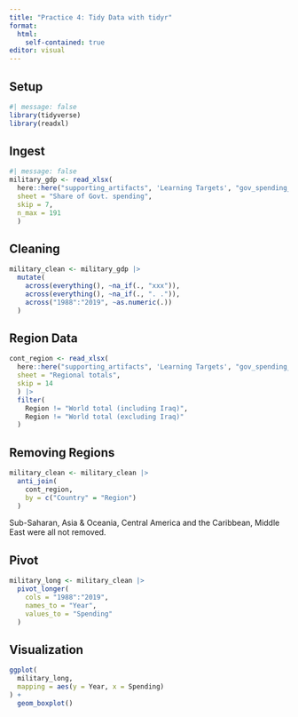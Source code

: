 ```yaml
---
title: "Practice 4: Tidy Data with tidyr"
format:
  html:
    self-contained: true
editor: visual
---
```


## Setup

```r
#| message: false
library(tidyverse)
library(readxl)
```

## Ingest

```r
#| message: false
military_gdp <- read_xlsx(
  here::here("supporting_artifacts", 'Learning Targets', "gov_spending_per_capita.xlsx"),
  sheet = "Share of Govt. spending",
  skip = 7,
  n_max = 191
  )
```

## Cleaning

```r
military_clean <- military_gdp |> 
  mutate(
    across(everything(), ~na_if(., "xxx")),
    across(everything(), ~na_if(., ". .")),
    across("1988":"2019", ~as.numeric(.))
  )
```

## Region Data

```r
cont_region <- read_xlsx(
  here::here("supporting_artifacts", 'Learning Targets', "gov_spending_per_capita.xlsx"),
  sheet = "Regional totals",
  skip = 14
  ) |> 
  filter(
    Region != "World total (including Iraq)", 
    Region != "World total (excluding Iraq)"
  )
```

## Removing Regions

```r
military_clean <- military_clean |> 
  anti_join(
    cont_region,
    by = c("Country" = "Region")
  )
```

Sub-Saharan, Asia & Oceania, Central America and the Caribbean, Middle East were all not removed.

## Pivot

```r
military_long <- military_clean |> 
  pivot_longer(
    cols = "1988":"2019",
    names_to = "Year",
    values_to = "Spending"
  )
```

## Visualization

```r
ggplot(
  military_long,
  mapping = aes(y = Year, x = Spending)
) +
  geom_boxplot()
```
